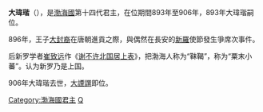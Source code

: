 {{unreferenced|time=2012-2-17}}
{{Infobox Monarch
| name = 大瑋瑎
| title = [[渤海國|渤海國]]第14任[[渤海國君主列表|國王]]
| image = 
| caption = 
| reign = 893年—906年
| predecessor = [[大玄錫|大玄錫]]
| successor = [[大諲譔|大諲譔]]
| full name = 大瑋瑎
| native_lang1 = 
| native_lang1_name1 = 
| native_lang2 = 
| native_lang2_name1 =
| royal house = [[渤海國|渤海國]]
| father = ？
| mother = ？
| birth_date = ？
| birth_place = 
| death_date = 906年
| death_place = 
| burial_place = 
}}
'''大瑋瑎'''（{{bd|？||906年||}}），是[[渤海國|渤海國]]第十四代君主，在位期間893年至906年，893年大瑋瑎嗣位。

896年，王子[[大封裔|大封裔]]在唐朝進貢之際，與偶然在長安的[[新羅|新羅]]使節發生爭席次事件。

后新罗学者[[崔致远|崔致远]]作《[[s:谢不许北国居上表|谢不许北国居上表]]》，把渤海人称为“靺鞨”，称为“粟末小蕃”。认为新罗乃是上国。

906年大瑋瑎去世，[[大諲譔|大諲譔]]即位。

{{start box}}
{{s-before|[[大玄錫|大玄錫]]}}
{{s-title|[[渤海国|渤海國王]]|（893－906）}}
{{s-after|[[大諲譔|大諲譔]]}}
{{end box}}

{{渤海国君主}}

[[Category:渤海國君主|Category:渤海國君主]]
[[Category:靺鞨人|Q]]